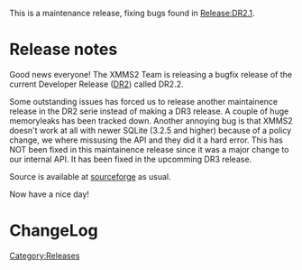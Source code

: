 {{Navbar}}

This is a maintenance release, fixing bugs found in [[Release:DR2.1]].

= Release notes =

Good news everyone! The XMMS2 Team is releasing a bugfix release of the current Developer Release ([[Release:DR2|DR2]]) called DR2.2. 

Some outstanding issues has forced us to release another maintainence release in the DR2 serie instead of making a DR3 release. A couple of huge memoryleaks has been tracked down. Another annoying bug is that XMMS2 doesn't work at all with newer SQLite (3.2.5 and higher) because of a policy change, we where missusing the API and they did it a hard error. This has NOT been fixed in this maintainence release since it was a major change to our internal API. It has been fixed in the upcomming DR3 release.

Source is available at [[Download XMMS2#Source | sourceforge]] as usual.

Now have a nice day!

= ChangeLog =

[[Category:Releases]]